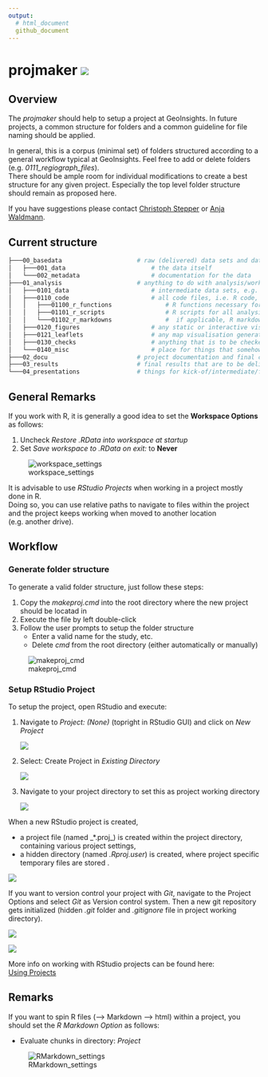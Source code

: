 ```yaml
---
output: 
  # html_document
  github_document
---
```


[//]: # (README.md is generated from README.Rmd. Please edit that file)


# projmaker ![](figures/projmaker_hex.png)

## Overview

The _projmaker_ should help to setup a project at GeoInsights.
In future projects, a common structure for folders and a common guideline for file naming should be applied.

In general, this is a corpus (minimal set) of folders structured according to a general workflow typical at GeoInsights.
Feel free to add or delete folders (e.g. *0111_regiograph_files*).  
There should be ample room for individual modifications to create a best structure for any given project.
Especially the top level folder structure should remain as proposed here.

If you have suggestions please contact [Christoph Stepper](mailto:christoph.stepper@gfk.com) or [Anja Waldmann](mailto:anja.waldmann@gfk.com).

## Current structure

[//]: # (run in cmd: tree /f and copy output from cmd)


```bash
├───00_basedata						# raw (delivered) data sets and data documentation; input only - i.e. never to be overwridden!
│   ├───001_data						# the data itself
│   └───002_metadata					# documentation for the data
├───01_analysis						# anything to do with analysis/work-in-progress
│   ├───0101_data						# intermediate data sets, e.g. results from individual analysis modules (tip: name subfolders corresponding to your R-scripts and save your data)
│   ├───0110_code						# all code files, i.e. R code, py code, SAS code, etc.
│   │   ├───01100_r_functions				# R functions necessary for projects (longer than a 3-liner), but not worth to be put into a GIpackage; sourced within scripts to avoid code repetition	
│   │   ├───01101_r_scripts					# R scripts for all analysis steps/modules, named in a comprehensible way (tip: number scrips in the order they need to be executed)	
│   │   └───01102_r_markdowns				#  if applicable, R markdown files (eg. for documentations etc.)
│   ├───0120_figures					# any static or interactive visualisations generated during the analysis
│   ├───0121_leaflets					# any map visualisation generated during the analysis
│   ├───0130_checks						# anything that is to be checked by people other than the analysis author, e.g. excel comparison files in purchasing power
│   └───0140_misc						# place for things that somehow do not fit into any of the above, e.g. colour definitions for logos
├───02_docu							# project documentation and final checks (Checkliste)
├───03_results						# final results that are to be delivered to the client or that are to be pushed to our official products
└───04_presentations				# things for kick-of/intermediate/final presentations
```


## General Remarks

If you work with R, it is generally a good idea to set the __Workspace Options__ as follows:

1. Uncheck _Restore .RData into workspace at startup_
2. Set _Save workspace to .RData on exit:_ to __Never__

![workspace_settings](figures/workspace_settings_RStudio.png)	

It is advisable to use _RStudio Projects_ when working in a project mostly done in R.  
Doing so, you can use relative paths to navigate to files within the project and the project keeps working when moved to another location (e.g. another drive).

## Workflow

### Generate folder structure

To generate a valid folder structure, just follow these steps:

1. Copy the *makeproj.cmd* into the root directory where the new project should be locatad in
2. Execute the file by left double-click
3. Follow the user prompts to setup the folder structure
	+ Enter a valid name for the study, etc.
	+ Delete *cmd* from the root directory (either automatically or manually)

![makeproj_cmd](figures/makeproj_cmd.png)
	
### Setup RStudio Project

To setup the project, open RStudio and execute:

1. Navigate to _Project: (None)_ (topright in RStudio GUI) and click on _New Project_

	![](figures/proj_1.png)
	
2. Select: Create Project in _Existing Directory_

	![](figures/proj_2.png)

3. Navigate to your project directory to set this as project working directory

	![](figures/proj_3.png)
	
When a new RStudio project is created,

* a project file (named _*.proj_) is created within the project directory, containing various project settings,
* a hidden directory (named _.Rproj.user_) is created, where project specific temporary files are stored .

![](figures/proj_4.png)

If you want to version control your project with _Git_, navigate to the Project Options and select _Git_ as Version control system. 
Then a new git repository gets initialized (hidden _.git_ folder and _.gitignore_ file in project working directory).

![](figures/project_options_1.png)

![](figures/project_options_2.png)

More info on working with RStudio projects can be found here:  
[Using Projects](https://support.rstudio.com/hc/en-us/articles/200526207-Using-Projects)

## Remarks

If you want to spin R files (--> Markdown --> html) within a project, you should set the _R Markdown Option_ as follows:

* Evaluate chunks in directory: _Project_
 
![RMarkdown_settings](figures/RMarkdown_settings_RStudio.png)



